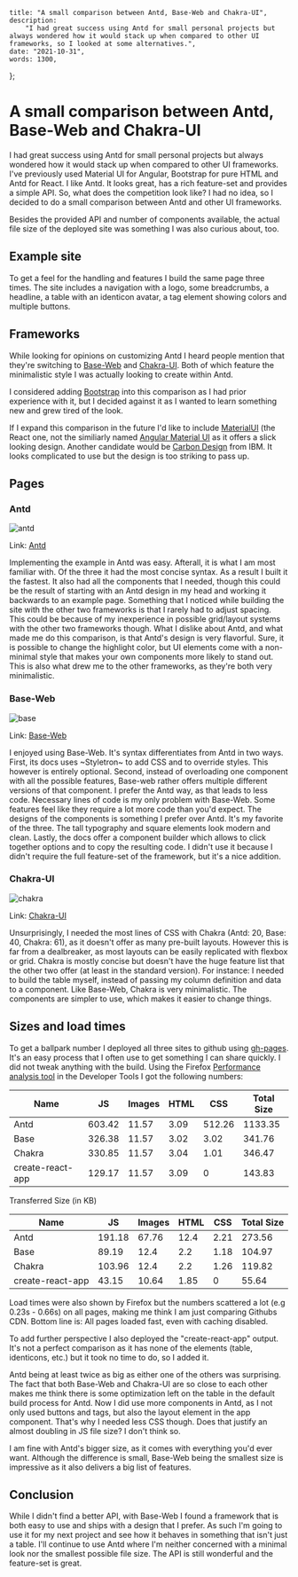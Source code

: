     title: "A small comparison between Antd, Base-Web and Chakra-UI",
    description:
        "I had great success using Antd for small personal projects but always wondered how it would stack up when compared to other UI frameworks, so I looked at some alternatives.",
    date: "2021-10-31",
    words: 1300,
};

# A small comparison between Antd, Base-Web and Chakra-UI

I had great success using Antd for small personal projects but always wondered how it would stack up when compared to other UI frameworks. I've previously used Material UI for Angular, Bootstrap for pure HTML and Antd for React. I like Antd. It looks great, has a rich feature-set and provides a simple API. So, what does the competition look like? I had no idea, so I decided to do a small comparison between Antd and other UI frameworks.

Besides the provided API and number of components available, the actual file size of the deployed site was something I was also curious about, too.

## Example site

To get a feel for the handling and features I build the same page three times. The site includes a navigation with a logo, some breadcrumbs, a headline, a table with an identicon avatar, a tag element showing colors and multiple buttons.

## Frameworks

While looking for opinions on customizing Antd I heard people mention that they're switching to [Base-Web](https://baseweb.design/) and [Chakra-UI](https://chakra-ui.com/). Both of which feature the minimalistic style I was actually looking to create within Antd.

I considered adding [Bootstrap](https://react-bootstrap.github.io/) into this comparison as I had prior experience with it, but I decided against it as I wanted to learn something new and grew tired of the look.

If I expand this comparison in the future I'd like to include [MaterialUI](https://mui.com/) (the React one, not the similiarly named [Angular Material UI](https://material.angular.io/) as it offers a slick looking design. Another candidate would be [Carbon Design](https://www.carbondesignsystem.com/developing/react-tutorial/overview/) from IBM. It looks complicated to use but the design is too striking to pass up.

## Pages

### Antd

![antd](https://user-images.githubusercontent.com/24259317/211889542-b395ea87-3ab2-460c-8462-7be5af105366.png)

Link: [Antd](https://ant.design/)

Implementing the example in Antd was easy. Afterall, it is what I am most familiar with. Of the three it had the most concise syntax. As a result I built it the fastest. It also had all the components that I needed, though this could be the result of starting with an Antd design in my head and working it backwards to an example page.
Something that I noticed while building the site with the other two frameworks is that I rarely had to adjust spacing. This could be because of my inexperience in possible grid/layout systems with the other two frameworks though.
What I dislike about Antd, and what made me do this comparison, is that Antd's design is very flavorful. Sure, it is possible to change the highlight color, but UI elements come with a non-minimal style that makes your own components more likely to stand out.
This is also what drew me to the other frameworks, as they're both very minimalistic.

### Base-Web

![base](https://user-images.githubusercontent.com/24259317/211889547-45a25ea4-3815-4a7e-87ca-1c6fcb5054fd.png)

Link: [Base-Web](https://baseweb.design/)

I enjoyed using Base-Web. It's syntax differentiates from Antd in two ways. First, its docs uses ~Styletron~ to add CSS and to override styles. This however is entirely optional. Second, instead of overloading one component with all the possible features, Base-web rather offers multiple different versions of that component. I prefer the Antd way, as that leads to less code. Necessary lines of code is my only problem with Base-Web. Some features feel like they require a lot more code than you'd expect.
The designs of the components is something I prefer over Antd. It's my favorite of the three. The tall typography and square elements look modern and clean. Lastly, the docs offer a component builder which allows to click together options and to copy the resulting code. I didn't use it because I didn't require the full feature-set of the framework, but it's a nice addition.

### Chakra-UI

![chakra](https://user-images.githubusercontent.com/24259317/211889549-735726fd-71ab-4710-909a-f6b12e91d431.png)

Link: [Chakra-UI](https://chakra-ui.com/)

Unsurprisingly, I needed the most lines of CSS with Chakra (Antd: 20, Base: 40, Chakra: 61), as it doesn't offer as many pre-built layouts. However this is far from a dealbreaker, as most layouts can be easily replicated with flexbox or grid. Chakra is mostly concise but doesn't have the huge feature list that the other two offer (at least in the standard version). For instance: I needed to build the table myself, instead of passing my column definition and data to a component.
Like Base-Web, Chakra is very minimalistic. The components are simpler to use, which makes it easier to change things.

## Sizes and load times

To get a ballpark number I deployed all three sites to github using [gh-pages](https://github.com/tschaub/gh-pages). It's an easy process that I often use to get something I can share quickly.
I did not tweak anything with the build.
Using the Firefox [Performance analysis tool](https://developer.mozilla.org/en-US/docs/Tools/Network_Monitor/Performance_analysis) in the Developer Tools I got the following numbers:

| Name             | JS     | Images | HTML | CSS    | Total Size |
| ---------------- | ------ | ------ | ---- | ------ | ---------- |
| Antd             | 603.42 | 11.57  | 3.09 | 512.26 | 1133.35    |
| Base             | 326.38 | 11.57  | 3.02 | 3.02   | 341.76     |
| Chakra           | 330.85 | 11.57  | 3.04 | 1.01   | 346.47     |
| create-react-app | 129.17 | 11.57  | 3.09 | 0      | 143.83     |

Transferred Size (in KB)

| Name             | JS     | Images | HTML | CSS  | Total Size |
| ---------------- | ------ | ------ | ---- | ---- | ---------- |
| Antd             | 191.18 | 67.76  | 12.4 | 2.21 | 273.56     |
| Base             | 89.19  | 12.4   | 2.2  | 1.18 | 104.97     |
| Chakra           | 103.96 | 12.4   | 2.2  | 1.26 | 119.82     |
| create-react-app | 43.15  | 10.64  | 1.85 | 0    | 55.64      |

Load times were also shown by Firefox but the numbers scattered a lot (e.g 0.23s - 0.66s) on all pages, making me think I am just comparing Githubs CDN. Bottom line is: All pages loaded fast, even with caching disabled.

To add further perspective I also deployed the "create-react-app" output. It's not a perfect comparison as it has none of the elements (table, identicons, etc.) but it took no time to do, so I added it.

Antd being at least twice as big as either one of the others was surprising. The fact that both Base-Web and Chakra-UI are so close to each other makes me think there is some optimization left on the table in the default build process for Antd.
Now I did use more components in Antd, as I not only used buttons and tags, but also the layout element in the app component. That's why I needed less CSS though. Does that justify an almost doubling in JS file size? I don't think so.

I am fine with Antd's bigger size, as it comes with everything you'd ever want. Although the difference is small, Base-Web being the smallest size is impressive as it also delivers a big list of features.

## Conclusion

While I didn't find a better API, with Base-Web I found a framework that is both easy to use and ships with a design that I prefer. As such I'm going to use it for my next project and see how it behaves in something that isn't just a table.
I'll continue to use Antd where I'm neither concerned with a minimal look nor the smallest possible file size. The API is still wonderful and the feature-set is great.
